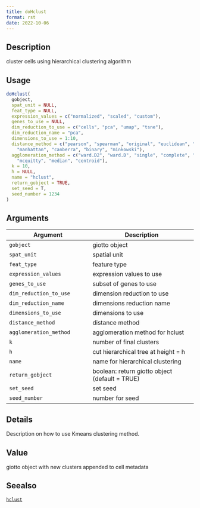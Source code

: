 ```yaml
--- 
title: doHclust 
format: rst 
date: 2022-10-06 
--- 
```


## Description

cluster cells using hierarchical clustering algorithm


## Usage

```r
doHclust(
  gobject,
  spat_unit = NULL,
  feat_type = NULL,
  expression_values = c("normalized", "scaled", "custom"),
  genes_to_use = NULL,
  dim_reduction_to_use = c("cells", "pca", "umap", "tsne"),
  dim_reduction_name = "pca",
  dimensions_to_use = 1:10,
  distance_method = c("pearson", "spearman", "original", "euclidean", "maximum",
    "manhattan", "canberra", "binary", "minkowski"),
  agglomeration_method = c("ward.D2", "ward.D", "single", "complete", "average",
    "mcquitty", "median", "centroid"),
  k = 10,
  h = NULL,
  name = "hclust",
  return_gobject = TRUE,
  set_seed = T,
  seed_number = 1234
)
```


## Arguments

Argument      |Description
------------- |----------------
`gobject`     |     giotto object
`spat_unit`     |     spatial unit
`feat_type`     |     feature type
`expression_values`     |     expression values to use
`genes_to_use`     |     subset of genes to use
`dim_reduction_to_use`     |     dimension reduction to use
`dim_reduction_name`     |     dimensions reduction name
`dimensions_to_use`     |     dimensions to use
`distance_method`     |     distance method
`agglomeration_method`     |     agglomeration method for hclust
`k`     |     number of final clusters
`h`     |     cut hierarchical tree at height = h
`name`     |     name for hierarchical clustering
`return_gobject`     |     boolean: return giotto object (default = TRUE)
`set_seed`     |     set seed
`seed_number`     |     number for seed


## Details

Description on how to use Kmeans clustering method.


## Value

giotto object with new clusters appended to cell metadata


## Seealso

[`hclust`](#hclust)


